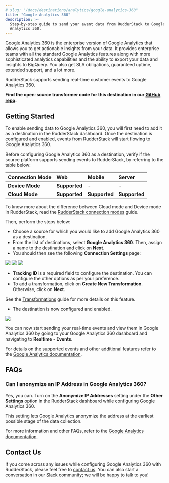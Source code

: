 ```yaml
---
# slug: "/docs/destinations/analytics/google-analytics-360"
title: "Google Analytics 360"
description: >-
  Step-by-step guide to send your event data from RudderStack to Google
  Analytics 360.
---
```


[Google Analytics 360](https://marketingplatform.google.com/about/analytics-360/) is the enterprise version of Google Analytics that allows you to get actionable insights from your data. It provides enterprise teams with all the standard Google Analytics features along with more sophisticated analytics capabilities and the ability to export your data and insights to BigQuery. You also get SLA obligations, guaranteed uptime, extended support, and a lot more.

RudderStack supports sending real-time customer events to Google Analytics 360.

<div class="successBlock">

  **Find the open-source transformer code for this destination in our <a href="https://github.com/rudderlabs/rudder-transformer/tree/master/v0/destinations/ga360">GitHub repo</a>.**
</div>

## Getting Started

To enable sending data to Google Analytics 360, you will first need to add it as a destination in the RudderStack dashboard. Once the destination is configured and enabled, events from RudderStack will start flowing to Google Analytics 360.

Before configuring Google Analytics 360 as a destination, verify if the source platform supports sending events to RudderStack, by referring to the table below:

| **Connection Mode** | **Web**       | **Mobile**    | **Server**    |
| :------------------ | :------------ | :------------ | :------------ |
| **Device Mode**     | **Supported** | -             | -             |
| **Cloud Mode**      | **Supported** | **Supported** | **Supported** |

<div class="infoBlock">

To know more about the difference between Cloud mode and Device mode in RudderStack, read the <a href="https://rudderstack.com/docs/rudderstack-cloud/rudderstack-connection-modes/">RudderStack connection modes</a> guide.

</div>

Then, perform the steps below:

- Choose a source for which you would like to add Google Analytics 360 as a destination.
- From the list of destinations, select **Google Analytics 360**. Then, assign a name to the destination and click on **Next**.
- You should then see the following **Connection Settings** page:

<img src="../../assets/1 (20).png" />

<img src="../../assets/2 (26).png" />

<img src="../../assets/3 (23).png" />

- **Tracking ID** is a required field to configure the destination. You can configure the other options as per your preference.
- To add a transformation, click on **Create New Transformation**. Otherwise, click on **Next**.

<div class="infoBlock">

See the <a href="https://rudderstack.com/docs/transformations">Transformations</a> guide for more details on this feature.

</div>

- The destination is now configured and enabled.

<img src="../../assets/final.png" />

You can now start sending your real-time events and view them in Google Analytics 360 by going to your Google Analytics 360 dashboard and navigating to **Realtime** - **Events**.

<div class="successBlock">

  For details on the supported events and other additional features refer to the
  <a href="https://rudderstack.com/docs/destinations/analytics/google-analytics-ga/">Google Analytics documentation</a>.
</div>

## FAQs

### Can I anonymize an IP Address in Google Analytics 360?

Yes, you can. Turn on the **Anonymize IP Addresses** setting under the **Other Settings** option in the RudderStack dashboard while configuring Google Analytics 360.

This setting lets Google Analytics anonymize the address at the earliest possible stage of the data collection.

<div class="infoBlock">

For more information and other FAQs, refer to the <a href="https://rudderstack.com/docs/destinations/analytics/google-analytics-ga/">Google Analytics documentation</a>.

</div>

## Contact Us

If you come across any issues while configuring Google Analytics 360 with RudderStack, please feel free to [contact us](mailto:%20docs@rudderstack.com). You can also start a conversation in our [Slack](https://rudderstack.com/join-rudderstack-slack-community) community; we will be happy to talk to you!
